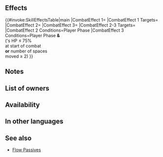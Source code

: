 {{Passive
|name=Flow Desperation
|type=B
|exclusive=0
|canUseWeapon={{WeaponList|Melee}}
|canUseMove={{MoveList|Cavalry,Flying}}
|properties=random_owner
|1name=Flow Desperation
|1tagid=SID_怒涛・攻め立て4
|1effect=Inflicts Spd/Def-4 on foe during combat. If unit initiates combat, neutralizes effects that prevent unit's follow-up attacks during combat, and also, if number of spaces from unit's start position to end position ≥ 2 or unit's HP ≤ 75% at start of combat, unit can make a follow-up attack before foe can counterattack.
|1cost=300
|1required=Desperation 3
}}
==Effects==
{{#invoke:SkillEffectsTable|main
|CombatEffect 1={{SkillEffectText|Temporary debuffs|Spd/Def|4}}
|CombatEffect 1 Targets={{SkillTargetText|Foe}}
|CombatEffect 2={{SkillEffectText|Neutralize Prevent Follow-Ups}}
|CombatEffect 3={{SkillEffectText|Desperation}}
|CombatEffect 2-3 Targets={{SkillTargetText|Unit}}
|CombatEffect 2 Conditions=Player Phase
|CombatEffect 3 Conditions=Player Phase '''&'''<br>({{SkillTargetText|Unit}}'s HP ≤ 75%<br>at start of combat<br>'''or''' number of spaces<br>{{SkillTargetText|Unit}} moved ≥ 2)
}}
==Notes==
{{Temporary debuffs}}
{{IfUnitInitiates}}
{{Follow-up effect neutralization|preventOnly=1}}
{{SpacesFromStarttoEnd}}
{{Follow-up before counterattack}}
==List of owners==
{{Skill Hero List}}
==Availability==
{{PassiveFocusList}}
{{PassiveDistributionList}}
{{PassiveCombatManualList}}
==In other languages==
{{OtherLanguages
|japanese=怒涛・攻め立て
|german=Entmutigung
|spanishEU=Corriente arrem.
|spanishLA=Corriente arrem.
|french=Flots d'adrénaline
|italian=Disper. fluida
|chineseTW=怒濤・猛攻
|portuguese=Onda desespero
}}
==See also==
{{See also skills|cond=(Description LIKE '%make a follow-up attack before%can counterattack%' AND (Exclusive=1 AND Name NOT LIKE '%+')) OR (Description LIKE '%follow-up attack before foe can counterattack%' AND SCategory LIKE 'passive_')}}
* [[Flow Passives]]
{{Passives Navbox|B}}